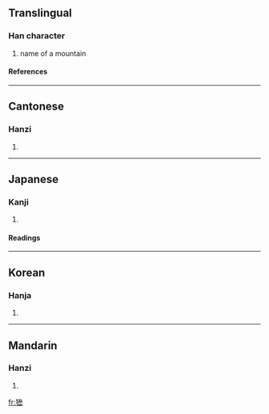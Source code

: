 ==Translingual==
===Han character===
{{Han char|rn=46|rad=山|as=07|sn=10|four=4727<sub>1</sub>|canj=大竹弓土山 (KHNGU)}}
# name of a mountain
====References====
{{Han ref|kx=0311.330|dkj=08096|dj=0612.020|hdz=21350.090|uh=5CF1|ud=23793|bh=D16F|bd=53615}}
----
==Cantonese==
===Hanzi===
{{yue-hanzi|jyut=|y=naau4}}
# {{defn|Cantonese}}
----
==Japanese==
===Kanji===
{{ja-kanji|grade=|rs=山07}}
# {{defn|Japanese}} 
====Readings====
{{ja-readings|on=[[どう]] (dō), [[のう]] (nō)|kun=}}
----
==Korean==
===Hanja===
{{ko-hanja|hangeul=노|rv=no|mr=no}}
# {{defn|Korean}}
----
==Mandarin==
===Hanzi===
{{cmn-hanzi|pin=[[náo]] (nao2)|wg=nao<sup>2</sup>}}
# {{defn|Mandarin}}

[[fr:峱]]